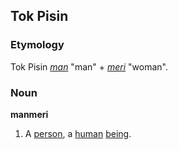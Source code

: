 ==Tok Pisin==
===Etymology===
Tok Pisin ''[[man]]'' "man" + ''[[meri]]'' "woman".

===Noun===
'''manmeri'''
# A [[person]], a [[human]] [[being]].